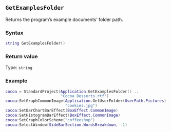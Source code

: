 ::: {.minipage data-latex="{\textwidth}"}
## `GetExamplesFolder`

Returns the program's example documents' folder path\index{file paths!examples folder}.

### Syntax {-}

``` .lua
string GetExamplesFolder()
```

### Return value {-}

Type: `string`

### Example\index{examples!getting file paths} {-}

``` .lua
cocoa = StandardProject(Application.GetExamplesFolder() ..
                        "Cocoa Desserts.rtf")
cocoa:SetGraphCommonImage(Application.GetUserFolder(UserPath.Pictures) ..
                          "cookies.jpg")
cocoa:SetBarChartBarEffect(BoxEffect.CommonImage)
cocoa:SetHistogramBarEffect(BoxEffect.CommonImage)
cocoa:SetGraphColorScheme("coffeeshop")
cocoa:SelectWindow(SideBarSection.WordsBreakdown, -1)
```
:::
